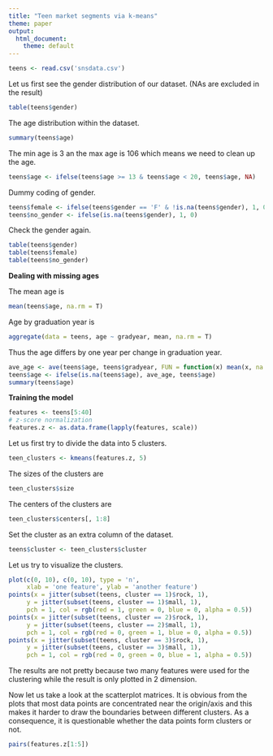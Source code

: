---
title: "Teen market segments via k-means"
theme: paper
output:
  html_document:
    theme: default
---

```{r}
teens <- read.csv('snsdata.csv')
```

Let us first see the gender distribution of our dataset. 
(NAs are excluded in the result)
```{r}
table(teens$gender)
```

The age distribution within the dataset.
```{r}
summary(teens$age)
```

The min age is 3 an the max age is 106 which means we need to clean up 
the age. 
```{r}
teens$age <- ifelse(teens$age >= 13 & teens$age < 20, teens$age, NA)
```

Dummy coding of gender.
```{r}
teens$female <- ifelse(teens$gender == 'F' & !is.na(teens$gender), 1, 0)
teens$no_gender <- ifelse(is.na(teens$gender), 1, 0)
```

Check the gender again.
```{r}
table(teens$gender)
table(teens$female)
table(teens$no_gender)
```

**Dealing with missing ages**

The mean age is
```{r}
mean(teens$age, na.rm = T)
```

Age by graduation year is
```{r}
aggregate(data = teens, age ~ gradyear, mean, na.rm = T)
```

Thus the age differs by one year per change in graduation year. 
```{r}
ave_age <- ave(teens$age, teens$gradyear, FUN = function(x) mean(x, na.rm = T))
teens$age <- ifelse(is.na(teens$age), ave_age, teens$age)
summary(teens$age)
```

**Training the model**
```{r}
features <- teens[5:40]
# z-score normalization
features.z <- as.data.frame(lapply(features, scale))
```

Let us first try to divide the data into 5 clusters.
```{r}
teen_clusters <- kmeans(features.z, 5)
```

The sizes of the clusters are 
```{r}
teen_clusters$size
```

The centers of the clusters are 
```{r}
teen_clusters$centers[, 1:8]
```

Set the cluster as an extra column of the dataset.
```{r}
teens$cluster <- teen_clusters$cluster
```

Let us try to visualize the clusters.
```{r}
plot(c(0, 10), c(0, 10), type = 'n', 
     xlab = 'one feature', ylab = 'another feature')
points(x = jitter(subset(teens, cluster == 1)$rock, 1), 
     y = jitter(subset(teens, cluster == 1)$mall, 1),
     pch = 1, col = rgb(red = 1, green = 0, blue = 0, alpha = 0.5))
points(x = jitter(subset(teens, cluster == 2)$rock, 1), 
     y = jitter(subset(teens, cluster == 2)$mall, 1),
     pch = 1, col = rgb(red = 0, green = 1, blue = 0, alpha = 0.5))
points(x = jitter(subset(teens, cluster == 3)$rock, 1), 
     y = jitter(subset(teens, cluster == 3)$mall, 1),
     pch = 1, col = rgb(red = 0, green = 0, blue = 1, alpha = 0.5))
```

The results are not pretty because two many features were used for 
the clustering while the result is only plotted in 2 dimension.

Now let us take a look at the scatterplot matrices. It is obvious from the
plots that most data points are concentrated near the origin/axis and this 
makes it harder to draw the boundaries between different clusters. As a 
consequence, it is questionable whether the data points form clusters or not.

```{r}
pairs(features.z[1:5])
```